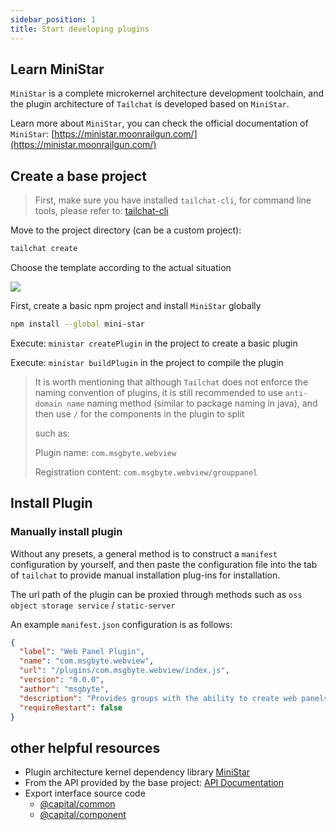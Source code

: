 ```yaml
---
sidebar_position: 1
title: Start developing plugins
---
```


## Learn MiniStar

`MiniStar` is a complete microkernel architecture development toolchain, and the plugin architecture of `Tailchat` is developed based on `MiniStar`.

Learn more about `MiniStar`, you can check the official documentation of `MiniStar`: [https://ministar.moonrailgun.com/](https://ministar.moonrailgun.com/)

## Create a base project



<Tabs groupId="start">
  <TabItem value="cli" label="Use the cli to quick start" default>

> First, make sure you have installed `tailchat-cli`, for command line tools, please refer to: [tailchat-cli](../cli/tailchat-cli)

Move to the project directory (can be a custom project):

```bash
tailchat create
```

Choose the template according to the actual situation

![](/img/tutorial/plugin/1.png)

  </TabItem>
  <TabItem value="ministar" label="Use the native ministar to create a plugin project" default>


First, create a basic npm project and install `MiniStar` globally

```bash
npm install --global mini-star
```

Execute: `ministar createPlugin` in the project to create a basic plugin

Execute: `ministar buildPlugin` in the project to compile the plugin

> It is worth mentioning that although `Tailchat` does not enforce the naming convention of plugins, it is still recommended to use `anti-domain name` naming method (similar to package naming in java), and then use `/` for the components in the plugin to split
>
> such as:
>
> Plugin name: `com.msgbyte.webview`
>
> Registration content: `com.msgbyte.webview/grouppanel`

  </TabItem>
</Tabs>

## Install Plugin

### Manually install plugin

Without any presets, a general method is to construct a `manifest` configuration by yourself, and then paste the configuration file into the tab of `tailchat` to provide manual installation plug-ins for installation.

The url path of the plugin can be proxied through methods such as `oss object storage service` / `static-server`

An example `manifest.json` configuration is as follows:

```json
{
  "label": "Web Panel Plugin",
  "name": "com.msgbyte.webview",
  "url": "/plugins/com.msgbyte.webview/index.js",
  "version": "0.0.0",
  "author": "msgbyte",
  "description": "Provides groups with the ability to create web panels",
  "requireRestart": false
}
```

## other helpful resources

- Plugin architecture kernel dependency library [MiniStar](https://ministar.moonrailgun.com/)
- From the API provided by the base project: [API Documentation](./api/common)
- Export interface source code
  - [@capital/common](https://github.com/msgbyte/tailchat/blob/master/client/web/src/plugin/common/index.ts)
  - [@capital/component](https://github.com/msgbyte/tailchat/blob/master/client/web/src/plugin/component/index.tsx)
